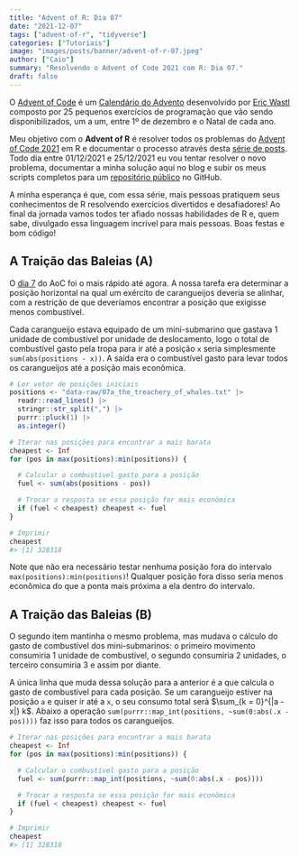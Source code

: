 ```yaml
---
title: "Advent of R: Dia 07"
date: "2021-12-07"
tags: ["advent-of-r", "tidyverse"]
categories: ["Tutoriais"]
image: "images/posts/banner/advent-of-r-07.jpeg"
author: ["Caio"]
summary: "Resolvendo o Advent of Code 2021 com R: Dia 07."
draft: false
---
```


O [Advent of Code](https://adventofcode.com) é um
[Calendário do Advento](https://pt.wikipedia.org/wiki/Calend%C3%A1rio_do_Advento)
desenvolvido por [Eric Wastl](https://github.com/topaz) composto por 25
pequenos exercícios de programação que vão sendo disponibilizados, um a um,
entre 1º de dezembro e o Natal de cada ano.

Meu objetivo com o **Advent of R** é resolver todos os problemas do
[Advent of Code 2021](https://adventofcode.com/2021) em R e documentar o
processo através desta
[série de posts](https://blog.curso-r.com/tags/advent-of-r/). Todo dia entre
01/12/2021 e 25/12/2021 eu vou tentar resolver o novo problema, documentar a
minha solução aqui no blog e subir os meus scripts completos para um
[repositório público](https://github.com/curso-r/advent-of-r) no GitHub.

A minha esperança é que, com essa série, mais pessoas pratiquem seus
conhecimentos de R resolvendo exercícios divertidos e desafiadores! Ao final
da jornada vamos todos ter afiado nossas habilidades de R e, quem sabe,
divulgado essa linguagem incrível para mais pessoas. Boas festas e bom código!

## A Traição das Baleias (A)

O [dia 7](https://adventofcode.com/2021/day/7) do AoC foi o mais rápido até
agora. A nossa tarefa era determinar a posição horizontal na qual um exército de
carangueijos deveria se alinhar, com a restrição de que deveríamos encontrar a
posição que exigisse menos combustível.

Cada carangueijo estava equipado de um mini-submarino que gastava 1 unidade de
combustível por unidade de deslocamento, logo o total de combustível gasto pela
tropa para ir até a posição `x` seria simplesmente `sum(abs(positions - x))`. A
saída era o combustível gasto para levar todos os carangueijos até a posição
mais econômica.

```r
# Ler vetor de posições iniciais
positions <- "data-raw/07a_the_treachery_of_whales.txt" |>
  readr::read_lines() |>
  stringr::str_split(",") |>
  purrr::pluck(1) |>
  as.integer()

# Iterar nas posições para encontrar a mais barata
cheapest <- Inf
for (pos in max(positions):min(positions)) {

  # Calcular o combustível gasto para a posição
  fuel <- sum(abs(positions - pos))

  # Trocar a resposta se essa posição for mais econômica
  if (fuel < cheapest) cheapest <- fuel
}

# Imprimir
cheapest
#> [1] 328318
```

Note que não era necessário testar nenhuma posição fora do intervalo
`max(positions):min(positions)`! Qualquer posição fora disso seria menos
econômica do que a ponta mais próxima a ela dentro do intervalo.

## A Traição das Baleias (B)

O segundo item mantinha o mesmo problema, mas mudava o cálculo do gasto de
combustível dos mini-submarinos: o primeiro movimento consumiria 1 unidade de
combustível, o segundo consumiria 2 unidades, o terceiro consumiria 3 e assim
por diante.

A única linha que muda dessa solução para a anterior é a que calcula o gasto
de combustível para cada posição. Se um carangueijo estiver na posição `a` e
quiser ir até a `x`, o seu consumo total será $\sum_{k = 0}^{|a - x|} k$. Abaixo
a operação `sum(purrr::map_int(positions, ~sum(0:abs(.x - pos))))` faz isso para
todos os carangueijos.

```r
# Iterar nas posições para encontrar a mais barata
cheapest <- Inf
for (pos in max(positions):min(positions)) {

  # Calcular o combustível gasto para a posição
  fuel <- sum(purrr::map_int(positions, ~sum(0:abs(.x - pos))))

  # Trocar a resposta se essa posição for mais econômica
  if (fuel < cheapest) cheapest <- fuel
}

# Imprimir
cheapest
#> [1] 328318
```
